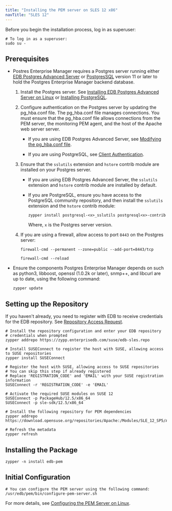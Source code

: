 ```yaml
---
title: "Installing the PEM server on SLES 12 x86"
navTitle: "SLES 12"
---
```

Before you begin the installation process, log in as superuser:

```shell
# To log in as a superuser:
sudo su -
```


## Prerequisites

- Postres Enterprise Manager requires a Postgres server running either [EDB Postgres Advanced Server](epas/latest) or [PostgresSQL](supported-open-source/postgresql/) version 11 or later to hold the Postgres Enterprise Manager backend database. 
  
  1. Install the Postgres server. See [Installing EDB Postgres Advanced Server on Linux](product_docs/docs/epas/latest/epas_inst_linux) or [Installing PostgreSQL](docs/supported-open-source/postgresql/installer/).
  
  2. Configure authentication on the Postgres server by updating the pg_hba.conf file. The pg_hba.conf file manages connections. You must ensure that the pg_hba.conf file allows connections from the PEM server, the monitoring PEM agent, and the host of the Apache web server server.
  
     - If you are using EDB Postgres Advanced Server, see [Modifying the pg_hba.conf file](/pem/latest/managing_database_server/#modifying-the-pg_hbaconf-file).

     - If you are using PostgreSQL, see [Client Authentication](https://www.postgresql.org/docs/current/auth-pg-hba-conf.html).

  1.  Ensure that the `sslutils` extension and `hstore` contrib module are installed on your Postgres server.

      -   If you are using EDB Postgres Advanced Server, the `sslutils` extension and `hstore` contrib module are installed by default.

      -   If you are PostgreSQL, ensure you have access to the PostgreSQL community repository, and then install the `sslutils` extension and the `hstore` contrib module: 

          ```shell
          zypper install postgresql-<x>_sslutils postgresql<x>-contrib
          ```

          Where, `x` is the Postgres server version.

   3.  If you are using a firewall, allow access to port `8443` on the Postgres server:

       ```text
       firewall-cmd --permanent --zone=public --add-port=8443/tcp
     
       firewall-cmd --reload
       ```

-  Ensure the components Postgres Enterprise Manager depends on such as python3, libboost, openssl (1.0.2k or later), snmp++, and libcurl are up to date, using the following command: 

   ```text
   zypper update
   ```


## Setting up the Repository

If you haven't already, you need to register with EDB to receive credentials for the EDB repository. See [Repository Access Request](https://www.enterprisedb.com/repository-access-request). 

```shell
# Install the repository configuration and enter your EDB repository
# credentials when prompted
zypper addrepo https://zypp.enterprisedb.com/suse/edb-sles.repo

# Install SUSEConnect to register the host with SUSE, allowing access to SUSE repositories
zypper install SUSEConnect

# Register the host with SUSE, allowing access to SUSE repositories
# You can skip this step if already registered
# Replace 'REGISTRATION_CODE' and 'EMAIL' with your SUSE registration information
SUSEConnect -r 'REGISTRATION_CODE' -e 'EMAIL'

# Activate the required SUSE modules on SUSE 12
SUSEConnect -p PackageHub/12.5/x86_64
SUSEConnect -p sle-sdk/12.5/x86_64

# Install the following repository for PEM dependencies
zypper addrepo https://download.opensuse.org/repositories/Apache:/Modules/SLE_12_SP5/Apache:Modules.repo

# Refresh the metadata
zypper refresh
```

## Installing the Package

```shell
zypper -n install edb-pem
```

## Initial Configuration

```shell
# You can configure the PEM server using the following command:
/usr/edb/pem/bin/configure-pem-server.sh
```

For more details, see [Configuring the PEM Server on Linux](../../configuring_the_pem_server_on_linux/).

